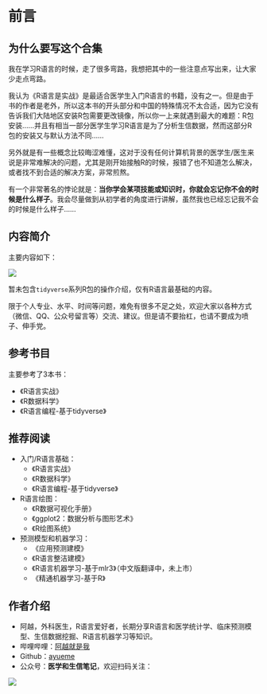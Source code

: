 # 前言 {.unnumbered}

## 为什么要写这个合集

我在学习R语言的时候，走了很多弯路，我想把其中的一些注意点写出来，让大家少走点弯路。

我认为《R语言是实战》是最适合医学生入门R语言的书籍，没有之一。但是由于书的作者是老外，所以这本书的开头部分和中国的特殊情况不太合适，因为它没有告诉我们大陆地区安装R包需要更改镜像，所以你一上来就遇到最大的难题：R包安装......并且有相当一部分医学生学习R语言是为了分析生信数据，然而这部分R包的安装又与默认方法不同......

另外就是有一些概念比较晦涩难懂，这对于没有任何计算机背景的医学生/医生来说是非常难解决的问题，尤其是刚开始接触R的时候，报错了也不知道怎么解决，或者找不到合适的解决方案，非常煎熬。

有一个非常著名的悖论就是：**当你学会某项技能或知识时，你就会忘记你不会的时候是什么样子**。我会尽量做到从初学者的角度进行讲解，虽然我也已经忘记我不会的时候是什么样子......

## 内容简介

主要内容如下：

![](figs/PixPin_2024-08-02_21-45-59.png)

暂未包含`tidyverse`系列R包的操作介绍，仅有R语言最基础的内容。

限于个人专业、水平、时间等问题，难免有很多不足之处，欢迎大家以各种方式（微信、QQ、公众号留言等）交流、建议。但是请不要抬杠，也请不要成为喷子、伸手党。

## 参考书目

主要参考了3本书：

- 《R语言实战》
- 《R数据科学》
- 《R语言编程-基于tidyverse》

## 推荐阅读

- 入门/R语言基础：
  - 《R语言实战》
  - 《R数据科学》
  - 《R语言编程-基于tidyverse》

- R语言绘图：
  - 《R数据可视化手册》
  - 《ggplot2：数据分析与图形艺术》
  - 《R绘图系统》


- 预测模型和机器学习：
  - 《应用预测建模》
  - 《R语言整洁建模》
  - 《R语言机器学习-基于mlr3》（中文版翻译中，未上市）
  - 《精通机器学习-基于R》

## 作者介绍

-   阿越，外科医生，R语言爱好者，长期分享R语言和医学统计学、临床预测模型、生信数据挖掘、R语言机器学习等知识。
-   哔哩哔哩：[阿越就是我](https://space.bilibili.com/42460432)
-   Github：[ayueme](https://github.com/ayueme)
-   公众号：**医学和生信笔记**，欢迎扫码关注：

![](figs/46346465dfgdfgd.jpg)
